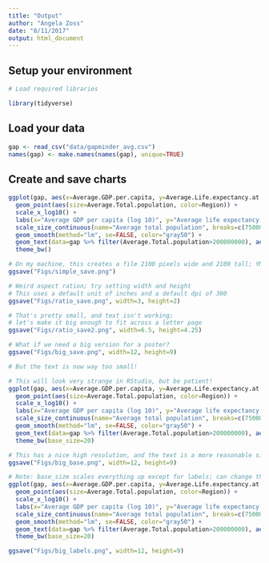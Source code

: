 ```yaml
---
title: "Output"
author: "Angela Zoss"
date: "8/11/2017"
output: html_document
---
```


## Setup your environment

```r

# Load required libraries

library(tidyverse)

```

## Load your data

```r

gap <- read_csv("data/gapminder_avg.csv")
names(gap) <- make.names(names(gap), unique=TRUE)

```

## Create and save charts

```r

ggplot(gap, aes(x=Average.GDP.per.capita, y=Average.Life.expectancy.at.birth)) +
  geom_point(aes(size=Average.Total.population, color=Region)) +
  scale_x_log10() + 
  labs(x="Average GDP per capita (log 10)", y="Average life expectancy at birth", title="Averages across all years of the traditional Gapminder dataset") +
  scale_size_continuous(name="Average total population", breaks=c(7500000,75000000,750000000),labels=c("7.5 million","75 million","750 million")) +
  geom_smooth(method="lm", se=FALSE, color="gray50") +
  geom_text(data=gap %>% filter(Average.Total.population>200000000), aes(label=Country)) +
  theme_bw()

# On my machine, this creates a file 2100 pixels wide and 2100 tall; YMMV
ggsave("Figs/simple_save.png")

# Weird aspect ration; try setting width and height
# This uses a default unit of inches and a default dpi of 300
ggsave("Figs/ratio_save.png", width=3, height=2)

# That's pretty small, and text isn't working; 
# let's make it big enough to fit across a letter page
ggsave("Figs/ratio_save2.png", width=6.5, height=4.25)

# What if we need a big version for a poster?
ggsave("Figs/big_save.png", width=12, height=9)

# But the text is now way too small!

# This will look very strange in RStudio, but be patient!
ggplot(gap, aes(x=Average.GDP.per.capita, y=Average.Life.expectancy.at.birth)) +
  geom_point(aes(size=Average.Total.population, color=Region)) +
  scale_x_log10() + 
  labs(x="Average GDP per capita (log 10)", y="Average life expectancy at birth", title="Averages across all years of the traditional Gapminder dataset") +
  scale_size_continuous(name="Average total population", breaks=c(7500000,75000000,750000000),labels=c("7.5 million","75 million","750 million")) +
  geom_smooth(method="lm", se=FALSE, color="gray50") +
  geom_text(data=gap %>% filter(Average.Total.population>200000000), aes(label=Country)) +
  theme_bw(base_size=20)

# This has a nice high resolution, and the text is a more reasonable size
ggsave("Figs/big_base.png", width=12, height=9)

# Note: base_size scales everything up except for labels; can change those separately
ggplot(gap, aes(x=Average.GDP.per.capita, y=Average.Life.expectancy.at.birth)) +
  geom_point(aes(size=Average.Total.population, color=Region)) +
  scale_x_log10() + 
  labs(x="Average GDP per capita (log 10)", y="Average life expectancy at birth", title="Averages across all years of the traditional Gapminder dataset") +
  scale_size_continuous(name="Average total population", breaks=c(7500000,75000000,750000000),labels=c("7.5 million","75 million","750 million")) +
  geom_smooth(method="lm", se=FALSE, color="gray50") +
  geom_text(data=gap %>% filter(Average.Total.population>200000000), aes(label=Country), size=10) +
  theme_bw(base_size=20)

ggsave("Figs/big_labels.png", width=12, height=9)

```